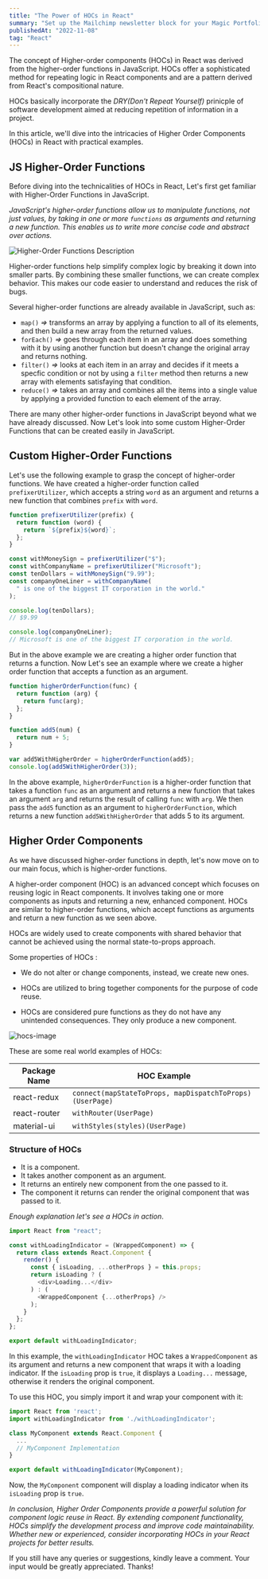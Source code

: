 ```yaml
---
title: "The Power of HOCs in React"
summary: "Set up the Mailchimp newsletter block for your Magic Portfolio."
publishedAt: "2022-11-08"
tag: "React"
---
```


The concept of Higher-order components (HOCs) in React was derived from the higher-order functions in JavaScript. HOCs offer a sophisticated method for repeating logic in React components and are a pattern derived from React's compositional nature.

HOCs basically incorporate the _DRY(Don't Repeat Yourself)_ prinicple of software development aimed at reducing repetition of information in a project.

In this article, we'll dive into the intricacies of Higher Order Components (HOCs) in React with practical examples.

## JS Higher-Order Functions

Before diving into the technicalities of HOCs in React, Let's first get familiar with Higher-Order Functions in JavaScript.

_JavaScript's higher-order functions allow us to manipulate functions, not just values, by taking in one or more `functions` as arguments and returning a new function. This enables us to write more concise code and abstract over actions._

![Higher-Order Functions Description](https://dev-to-uploads.s3.amazonaws.com/uploads/articles/q09kitclbe65bqjjxdf6.png)

Higher-order functions help simplify complex logic by breaking it down into smaller parts. By combining these smaller functions, we can create complex behavior. This makes our code easier to understand and reduces the risk of bugs.

Several higher-order functions are already available in JavaScript, such as:

- `map()` _=>_ transforms an array by applying a function to all of its elements, and then build a new array from the returned values.
- `forEach()` _=>_ goes through each item in an array and does something with it by using another function but doesn't change the original array and returns nothing.
- `filter()` _=>_ looks at each item in an array and decides if it meets a specfic condition or not by using a `filter` method then returns a new array with elements satisfaying that condition.
- `reduce()` _=>_ takes an array and combines all the items into a single value by applying a provided function to each element of the array.

There are many other higher-order functions in JavaScript beyond what we have already discussed. Now Let's look into some custom Higher-Order Functions that can be created easily in JavaScript.

## Custom Higher-Order Functions

Let's use the following example to grasp the concept of higher-order functions. We have created a higher-order function called `prefixerUtilizer`, which accepts a string `word` as an argument and returns a new function that combines `prefix` with `word`.

```javascript
function prefixerUtilizer(prefix) {
  return function (word) {
    return `${prefix}${word}`;
  };
}

const withMoneySign = prefixerUtilizer("$");
const withCompanyName = prefixerUtilizer("Microsoft");
const tenDollars = withMoneySign("9.99");
const companyOneLiner = withCompanyName(
  " is one of the biggest IT corporation in the world."
);

console.log(tenDollars);
// $9.99

console.log(companyOneLiner);
// Microsoft is one of the biggest IT corporation in the world.
```

But in the above example we are creating a higher order function that returns a function. Now Let's see an example where we create a higher order function that accepts a function as an argument.

```javascript
function higherOrderFunction(func) {
  return function (arg) {
    return func(arg);
  };
}

function add5(num) {
  return num + 5;
}

var add5WithHigherOrder = higherOrderFunction(add5);
console.log(add5WithHigherOrder(3));
```

In the above example, `higherOrderFunction` is a higher-order function that takes a function `func` as an argument and returns a new function that takes an argument `arg` and returns the result of calling `func` with `arg`. We then pass the `add5` function as an argument to `higherOrderFunction`, which returns a new function `add5WithHigherOrder` that adds 5 to its argument.

## Higher Order Components

As we have discussed higher-order functions in depth, let's now move on to our main focus, which is higher-order functions.

A higher-order component (HOC) is an advanced concept which focuses on reusing logic in React components. It involves taking one or more components as inputs and returning a new, enhanced component. HOCs are similar to higher-order functions, which accept functions as arguments and return a new function as we seen above.

HOCs are widely used to create components with shared behavior that cannot be achieved using the normal state-to-props approach.

Some properties of HOCs :

- We do not alter or change components, instead, we create new ones.

- HOCs are utilized to bring together components for the purpose of code reuse.

- HOCs are considered pure functions as they do not have any unintended consequences. They only produce a new component.

![hocs-image](https://dev-to-uploads.s3.amazonaws.com/uploads/articles/ajv7m6jjnawi7c142j2p.png)

These are some real world examples of HOCs:

<table>
  <thead>
    <tr>
      <th>Package Name</th>
      <th>HOC Example</th>
    </tr>
  </thead>
  <tbody>
    <tr>
      <td>react-redux</td>
      <td>
        <code>connect(mapStateToProps, mapDispatchToProps)(UserPage)</code>
      </td>
    </tr>
    <tr>
      <td>react-router</td>
      <td>
        <code>withRouter(UserPage)</code>
      </td>
    </tr>
    <tr>
      <td>material-ui</td>
      <td>
        <code>withStyles(styles)(UserPage)</code>
      </td>
    </tr>
  </tbody>
</table>

### Structure of HOCs

- It is a component.
- It takes another component as an argument.
- It returns an entirely new component from the one passed to it.
- The component it returns can render the original component that was passed to it.

_Enough explanation let's see a HOCs in action_.

```javascript
import React from "react";

const withLoadingIndicator = (WrappedComponent) => {
  return class extends React.Component {
    render() {
      const { isLoading, ...otherProps } = this.props;
      return isLoading ? (
        <div>Loading...</div>
      ) : (
        <WrappedComponent {...otherProps} />
      );
    }
  };
};

export default withLoadingIndicator;
```

In this example, the `withLoadingIndicator` HOC takes a `WrappedComponent` as its argument and returns a new component that wraps it with a loading indicator. If the `isLoading` prop is `true`, it displays a `Loading...` message, otherwise it renders the original component.

To use this HOC, you simply import it and wrap your component with it:

```javascript
import React from 'react';
import withLoadingIndicator from './withLoadingIndicator';

class MyComponent extends React.Component {
  ...
  // MyComponent Implementation
}

export default withLoadingIndicator(MyComponent);
```

Now, the `MyComponent` component will display a loading indicator when its `isLoading` prop is `true`.

_In conclusion, Higher Order Components provide a powerful solution for component logic reuse in React. By extending component functionality, HOCs simplify the development process and improve code maintainability. Whether new or experienced, consider incorporating HOCs in your React projects for better results._

If you still have any queries or suggestions, kindly leave a comment. Your input would be greatly appreciated. Thanks!
